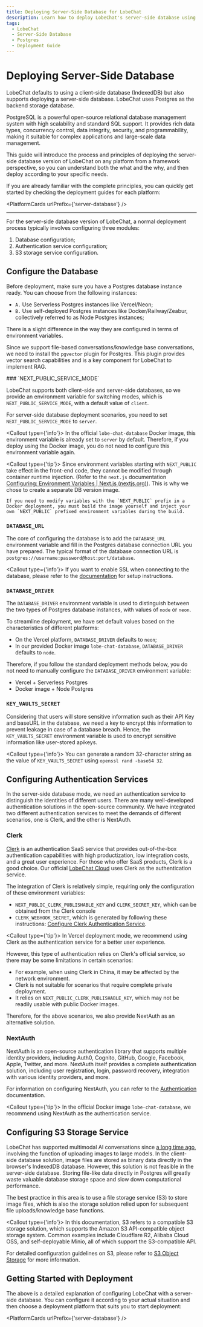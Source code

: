 ```yaml
---
title: Deploying Server-Side Database for LobeChat
description: Learn how to deploy LobeChat's server-side database using Postgres.
tags:
  - LobeChat
  - Server-Side Database
  - Postgres
  - Deployment Guide
---
```


# Deploying Server-Side Database

LobeChat defaults to using a client-side database (IndexedDB) but also supports deploying a server-side database. LobeChat uses Postgres as the backend storage database.

<Callout>
  PostgreSQL is a powerful open-source relational database management system with high scalability
  and standard SQL support. It provides rich data types, concurrency control, data integrity,
  security, and programmability, making it suitable for complex applications and large-scale data
  management.
</Callout>

This guide will introduce the process and principles of deploying the server-side database version of LobeChat on any platform from a framework perspective, so you can understand both the what and the why, and then deploy according to your specific needs.

If you are already familiar with the complete principles, you can quickly get started by checking the deployment guides for each platform:

<PlatformCards urlPrefix={'server-database'} />

---

For the server-side database version of LobeChat, a normal deployment process typically involves configuring three modules:

1. Database configuration;
2. Authentication service configuration;
3. S3 storage service configuration.

## Configure the Database

Before deployment, make sure you have a Postgres database instance ready. You can choose from the following instances:

- `A.` Use Serverless Postgres instances like Vercel/Neon;
- `B.` Use self-deployed Postgres instances like Docker/Railway/Zeabur, collectively referred to as Node Postgres instances;

<Callout>
  There is a slight difference in the way they are configured in terms of environment variables.
</Callout>

Since we support file-based conversations/knowledge base conversations, we need to install the `pgvector` plugin for Postgres. This plugin provides vector search capabilities and is a key component for LobeChat to implement RAG.

<Steps>
  ### `NEXT_PUBLIC_SERVICE_MODE`

  LobeChat supports both client-side and server-side databases, so we provide an environment variable for switching modes, which is `NEXT_PUBLIC_SERVICE_MODE`, with a default value of `client`.

  For server-side database deployment scenarios, you need to set `NEXT_PUBLIC_SERVICE_MODE` to `server`.

  <Callout type={'info'}>
    In the official `lobe-chat-database` Docker image, this environment variable is already set to
    `server` by default. Therefore, if you deploy using the Docker image, you do not need to configure
    this environment variable again.
  </Callout>

  <Callout type={'tip'}>
    Since environment variables starting with `NEXT_PUBLIC` take effect in the front-end code, they cannot be modified through container runtime injection. (Refer to the `next.js` documentation [Configuring: Environment Variables | Next.js (nextjs.org)](https://nextjs.org/docs/pages/building-your-application/configuring/environment-variables)). This is why we chose to create a separate DB version image.

    If you need to modify variables with the `NEXT_PUBLIC` prefix in a Docker deployment, you must build the image yourself and inject your own `NEXT_PUBLIC` prefixed environment variables during the build.
  </Callout>

  ### `DATABASE_URL`

  The core of configuring the database is to add the `DATABASE_URL` environment variable and fill in the Postgres database connection URL you have prepared. The typical format of the database connection URL is `postgres://username:password@host:port/database`.

  <Callout type={'info'}>
    If you want to enable SSL when connecting to the database, please refer to the
    [documentation](https://stackoverflow.com/questions/14021998/using-psql-to-connect-to-postgresql-in-ssl-mode)
    for setup instructions.
  </Callout>

  ### `DATABASE_DRIVER`

  The `DATABASE_DRIVER` environment variable is used to distinguish between the two types of Postgres database instances, with values of `node` or `neon`.

  To streamline deployment, we have set default values based on the characteristics of different platforms:

  - On the Vercel platform, `DATABASE_DRIVER` defaults to `neon`;
  - In our provided Docker image `lobe-chat-database`, `DATABASE_DRIVER` defaults to `node`.

  Therefore, if you follow the standard deployment methods below, you do not need to manually configure the `DATABASE_DRIVER` environment variable:

  - Vercel + Serverless Postgres
  - Docker image + Node Postgres

  ### `KEY_VAULTS_SECRET`

  Considering that users will store sensitive information such as their API Key and baseURL in the database, we need a key to encrypt this information to prevent leakage in case of a database breach. Hence, the `KEY_VAULTS_SECRET` environment variable is used to encrypt sensitive information like user-stored apikeys.

  <Callout type={'info'}>
    You can generate a random 32-character string as the value of `KEY_VAULTS_SECRET` using `openssl
                                                          rand -base64 32`.
  </Callout>
</Steps>

## Configuring Authentication Services

In the server-side database mode, we need an authentication service to distinguish the identities of different users. There are many well-developed authentication solutions in the open-source community. We have integrated two different authentication services to meet the demands of different scenarios, one is Clerk, and the other is NextAuth.

### Clerk

[Clerk](https://clerk.com?utm_source=lobehub\&utm_medium=docs) is an authentication SaaS service that provides out-of-the-box authentication capabilities with high productization, low integration costs, and a great user experience. For those who offer SaaS products, Clerk is a good choice. Our official [LobeChat Cloud](https://lobechat.com) uses Clerk as the authentication service.

The integration of Clerk is relatively simple, requiring only the configuration of these environment variables:

- `NEXT_PUBLIC_CLERK_PUBLISHABLE_KEY` and `CLERK_SECRET_KEY`, which can be obtained from the Clerk console
- `CLERK_WEBHOOK_SECRET`, which is generated by following these instructions: [Configure Clerk Authentication Service](/docs/self-hosting/advanced/auth/clerk#create-and-configure-webhook-in-clerk).

<Callout type={'tip'}>
  In Vercel deployment mode, we recommend using Clerk as the authentication service for a better
  user experience.
</Callout>

However, this type of authentication relies on Clerk's official service, so there may be some limitations in certain scenarios:

- For example, when using Clerk in China, it may be affected by the network environment.
- Clerk is not suitable for scenarios that require complete private deployment.
- It relies on `NEXT_PUBLIC_CLERK_PUBLISHABLE_KEY`, which may not be readily usable with public Docker images.

Therefore, for the above scenarios, we also provide NextAuth as an alternative solution.

### NextAuth

NextAuth is an open-source authentication library that supports multiple identity providers, including Auth0, Cognito, GitHub, Google, Facebook, Apple, Twitter, and more. NextAuth itself provides a complete authentication solution, including user registration, login, password recovery, integration with various identity providers, and more.

For information on configuring NextAuth, you can refer to the [Authentication](/docs/self-hosting/advanced/authentication) documentation.

<Callout type={'tip'}>
  In the official Docker image `lobe-chat-database`, we recommend using NextAuth as the
  authentication service.
</Callout>

## Configuring S3 Storage Service

LobeChat has supported multimodal AI conversations since [a long time ago](https://x.com/lobehub/status/1724289575672291782), involving the function of uploading images to large models. In the client-side database solution, image files are stored as binary data directly in the browser's IndexedDB database. However, this solution is not feasible in the server-side database. Storing file-like data directly in Postgres will greatly waste valuable database storage space and slow down computational performance.

The best practice in this area is to use a file storage service (S3) to store image files, which is also the storage solution relied upon for subsequent file uploads/knowledge base functions.

<Callout type={'info'}>
  In this documentation, S3 refers to a compatible S3 storage solution, which supports the Amazon S3
  API-compatible object storage system. Common examples include Cloudflare R2, Alibaba Cloud OSS,
  and self-deployable Minio, all of which support the S3-compatible API.
</Callout>

For detailed configuration guidelines on S3, please refer to [S3 Object Storage](/docs/self-hosting/advanced/s3) for more information.

## Getting Started with Deployment

The above is a detailed explanation of configuring LobeChat with a server-side database. You can configure it according to your actual situation and then choose a deployment platform that suits you to start deployment:

<PlatformCards urlPrefix={'server-database'} />
